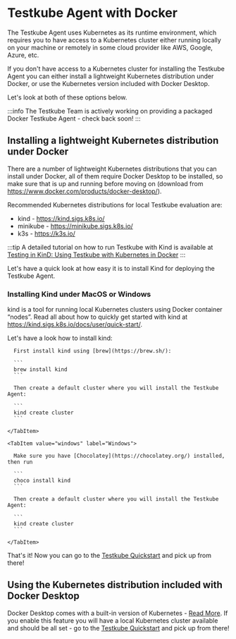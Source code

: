 
# Testkube Agent with Docker

The Testkube Agent uses Kubernetes as its runtime environment, which requires you to have access to a Kubernetes cluster either
running locally on your machine or remotely in some cloud provider like AWS, Google, Azure, etc.

If you don't have access to a Kubernetes cluster for installing the Testkube Agent you can either install a lightweight
Kubernetes distribution under Docker, or use the Kubernetes version included with Docker Desktop.

Let's look at both of these options below.

:::info
The Testkube Team is actively working on providing a packaged Docker Testkube Agent - check back soon!
:::

## Installing a lightweight Kubernetes distribution under Docker

There are a number of lightweight Kubernetes distributions that you can install under Docker, all of them require
Docker Desktop to be installed, so make sure that is up and running before moving on (download from https://www.docker.com/products/docker-desktop/).

Recommended Kubernetes distributions for local Testkube evaluation are:

- kind - https://kind.sigs.k8s.io/
- minikube - https://minikube.sigs.k8s.io/
- k3s - https://k3s.io/

:::tip
A detailed tutorial on how to run Testkube with Kind is available at [Testing in KinD: Using Testkube with Kubernetes in Docker](https://testkube.io/learn/testing-in-kind-using-testkube-with-kubernetes-in-docker)
:::

Let's have a quick look at how easy it is to install Kind for deploying the Testkube Agent.

### Installing Kind under MacOS or Windows

kind is a tool for running local Kubernetes clusters using Docker container “nodes”. Read all about how to quickly get
started with kind at https://kind.sigs.k8s.io/docs/user/quick-start/.

Let's have a look how to install kind:

  <Tabs groupId="dashboard-cli">
    <TabItem value="macos" label="MacOS" default>


      First install kind using [brew](https://brew.sh/):

      ```
      brew install kind
      ```

      Then create a default cluster where you will install the Testkube Agent:

      ```
      kind create cluster
      ```

    </TabItem>

    <TabItem value="windows" label="Windows">

      Make sure you have [Chocolatey](https://chocolatey.org/) installed, then run

      ```
      choco install kind
      ```

      Then create a default cluster where you will install the Testkube Agent:

      ```
      kind create cluster
      ```

    </TabItem>
  </Tabs>


That's it! Now you can go to the [Testkube Quickstart][install-with-cli] and pick up from there!

[install-with-cli]: /articles/install/install-with-cli

## Using the Kubernetes distribution included with Docker Desktop

Docker Desktop comes with a built-in version of Kubernetes - [Read More](https://docs.docker.com/desktop/kubernetes/).
If you enable this feature you will have a local Kubernetes cluster available and should be all set -
go to the [Testkube Quickstart][install-with-cli] and pick up from there!


